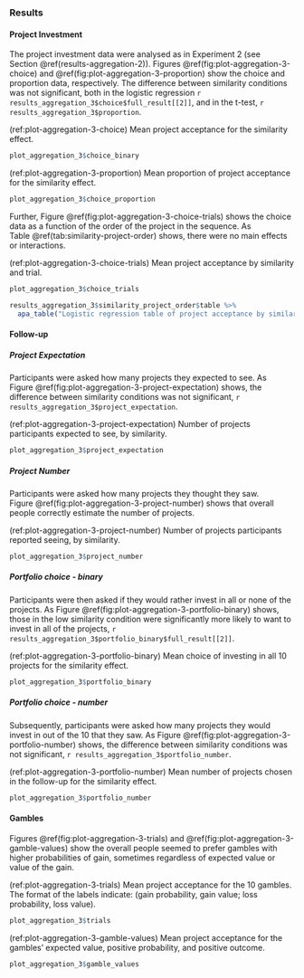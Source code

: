 ### Results

#### Project Investment

The project investment data were analysed as in Experiment 2 (see
Section \@ref(results-aggregation-2)).
Figures \@ref(fig:plot-aggregation-3-choice)
and \@ref(fig:plot-aggregation-3-proportion) show the choice and proportion
data, respectively. The difference between similarity conditions was not
significant, both in the logistic regression
`r results_aggregation_3$choice$full_result[[2]]`, and in the t-test,
`r results_aggregation_3$proportion`.

(ref:plot-aggregation-3-choice) Mean project acceptance for the similarity effect.

```r
plot_aggregation_3$choice_binary
```

(ref:plot-aggregation-3-proportion) Mean proportion of project acceptance for the similarity effect.

```r
plot_aggregation_3$choice_proportion
```

Further, Figure \@ref(fig:plot-aggregation-3-choice-trials) shows the choice
data as a function of the order of the project in the sequence. As
Table \@ref(tab:similarity-project-order) shows, there were no main effects or
interactions.

(ref:plot-aggregation-3-choice-trials) Mean project acceptance by similarity and trial.

```r
plot_aggregation_3$choice_trials
```

```r
results_aggregation_3$similarity_project_order$table %>%
  apa_table("Logistic regression table of project acceptance by similarity and trial.")
```

#### Follow-up

##### Project Expectation

Participants were asked how many projects they expected to see. As
Figure \@ref(fig:plot-aggregation-3-project-expectation) shows, the difference
between similarity conditions was not significant,
`r results_aggregation_3$project_expectation`.

(ref:plot-aggregation-3-project-expectation) Number of projects participants expected to see, by similarity.

```r
plot_aggregation_3$project_expectation
```

##### Project Number

Participants were asked how many projects they thought they saw.
Figure \@ref(fig:plot-aggregation-3-project-number) shows that overall people
correctly estimate the number of projects.

(ref:plot-aggregation-3-project-number) Number of projects participants reported seeing, by similarity.

```r
plot_aggregation_3$project_number
```

##### Portfolio choice - binary

Participants were then asked if they would rather invest in all or none of the
projects. As Figure \@ref(fig:plot-aggregation-3-portfolio-binary) shows, those
in the low similarity condition were significantly more likely to want to invest
in all of the projects,
`r results_aggregation_3$portfolio_binary$full_result[[2]]`.

(ref:plot-aggregation-3-portfolio-binary) Mean choice of investing in all 10 projects for the similarity effect.

```r
plot_aggregation_3$portfolio_binary
```

##### Portfolio choice - number

Subsequently, participants were asked how many projects they would invest in out
of the 10 that they saw. As
Figure \@ref(fig:plot-aggregation-3-portfolio-number) shows, the difference
between similarity conditions was not significant,
`r results_aggregation_3$portfolio_number`.

(ref:plot-aggregation-3-portfolio-number) Mean number of projects chosen in the follow-up for the similarity effect.

```r
plot_aggregation_3$portfolio_number
```

#### Gambles

Figures \@ref(fig:plot-aggregation-3-trials)
and \@ref(fig:plot-aggregation-3-gamble-values) show the
overall people seemed to prefer gambles with higher probabilities of gain,
sometimes regardless of expected value or value of the gain.

(ref:plot-aggregation-3-trials) Mean project acceptance for the 10 gambles. The format of the labels indicate: (gain probability, gain value; loss probability, loss value).

```r
plot_aggregation_3$trials
```

(ref:plot-aggregation-3-gamble-values) Mean project acceptance for the gambles'
expected value, positive probability, and positive outcome.

```r
plot_aggregation_3$gamble_values
```
